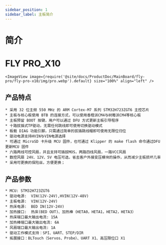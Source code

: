 ---
sidebar_position: 1
sidebar_label: 主板简介
---



# 简介

# FLY PRO_X10


    <ImageView image={require('@site/docs/ProductDoc/MainBoard/fly-pro/fly-pro-x10/img/pro.webp').default} size="100%" align="left" />

## 产品特点

    * 采用 32 位主频 550 MHz 的 ARM Cortex-M7 系列 STM32H723ZGT6 主控芯片
    * 主板与核心板使用 BTB 的连接方式，可以使用香橙派CM4与树莓派CM4等核心板
    * 主板预留 BOOT 按键，用户可以通过 DFU 方式更新主板引导程序
    * 十路拔插式TP驱动，无需任何跳线即可使用切换驱动模式
    * 板载 DIAG 功能引脚，只需通过简单的拔插跳线帽即可使用无限位归位
    * 驱动电源支持HVIN与VIN电源选择
    * 可通过 MicroSD 卡升级 MCU 固件，也可通过 Klipper 的 make flash 命令通过DFU更新MCU 固件
    * 六路两线可控风扇，并且支持可插拔MOS，两路四线风扇，一路VCC风扇
    * 数控风扇 24V、12V、5V 电压可选，省去客户外接变压模块的操作，从而减少主板损坏几率
    * 采用可更换的保险丝，方便更换；

## 产品参数

    * MCU: STM32H723ZGT6
    * 驱动电源:  VIN(12V-24V),HVIN(12V-48V)
    * 主板电源:  VIN(12V-24V)
    * 热床电源:  BED IN(12V-24V)
    * 加热接口:  热床(BED OUT)、加热棒（HETA0，HETA1，HETA2，HETA3）
    * 热床端口最大输出电流: 15A
    * 加热棒端口最大输出电流: 6A
    * 风扇端口最大输出电流: 1A
    * 驱动工作模式支持：SPI、UART、STEP/DIR
    * 拓展接口：BLTouch（Servos、Probe）、UART X1、高压限位口 X1


